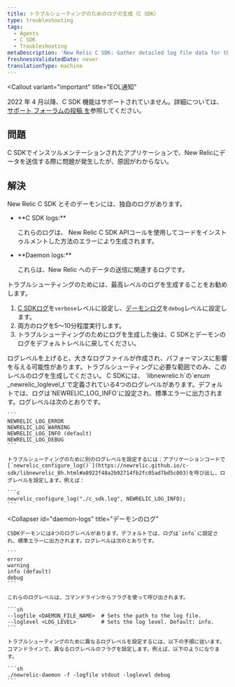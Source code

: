 ```yaml
---
title: トラブルシューティングのためのログの生成（C SDK）
type: troubleshooting
tags:
  - Agents
  - C SDK
  - Troubleshooting
metaDescription: 'New Relic C SDK: Gather detailed log file data for the SDK and daemon to diagnose problems, then return logs to their default levels.'
freshnessValidatedDate: never
translationType: machine
---
```


<Callout
  variant="important"
  title="EOL通知"
>
  2022 年 4 月以降、C SDK 機能はサポートされていません。詳細については、 [サポート フォーラムの投稿 を](https://discuss.newrelic.com/t/q1-bulk-eol-announcement-fy23/181744)参照してください。
</Callout>

## 問題

C SDKでインスツルメンテーションされたアプリケーションで、New Relicにデータを送信する際に問題が発生したが、原因がわからない。

## 解決

New Relic C SDK とそのデーモンには、独自のログがあります。

* <DNT>
    **C SDK logs:**
  </DNT>

  これらのログは、 New Relic C SDK APIコールを使用してコードをインストゥルメントした方法のエラーにより生成されます。

* <DNT>
    **Daemon logs:**
  </DNT>

  これらは、New Relic へのデータの送信に関連するログです。

トラブルシューティングのためには、最高レベルのログを生成することをお勧めします。

1. [C SDKログ](#c-sdk-logs)を`verbose`レベルに設定し、[デーモンログ](#daemon-logs)を`debug`レベルに設定します。
2. 両方のログを5～10分程度実行します。
3. トラブルシューティングのためにログを生成した後は、C SDKとデーモンのログをデフォルトレベルに戻してください。

<Callout variant="caution">
  ログレベルを上げると、大きなログファイルが作成され、パフォーマンスに影響を与える可能性があります。トラブルシューティングに必要な範囲でのみ、このレベルのログを生成してください。
</Callout>

<CollapserGroup>
  <Collapser
    id="c-sdk-logs"
    title="C SDKログ"
  >
    C SDKには、 `libnewrelic.h`の`enum _newrelic_loglevel_t`で定義されている4つのログレベルがあります。デフォルトでは、ログは`NEWRELIC_LOG_INFO`に設定され、標準エラーに出力されます。ログレベルは次のとおりです。

    ```
    NEWRELIC_LOG_ERROR
    NEWRELIC_LOG_WARNING
    NEWRELIC_LOG_INFO (default)
    NEWRELIC_LOG_DEBUG
    ```

    トラブルシューティングのために別のログレベルを設定するには：アプリケーションコードで[`newrelic_configure_log()`](https://newrelic.github.io/c-sdk/libnewrelic_8h.html#a8922f48a2b92714fb2fc05ad7bd5c003)を呼び出し、ログレベルを設定します。例えば：

    ```c
    newrelic_configure_log("./c_sdk.log", NEWRELIC_LOG_INFO);
    ```
  </Collapser>

  <Collapser
    id="daemon-logs"
    title="デーモンのログ"
  >
    CSDKデーモンには4つのログレベルがあります。デフォルトでは、ログは`info`に設定され、標準エラーに出力されます。ログレベルは次のとおりです。

    ```
    error
    warning
    info (default)
    debug
    ```

    これらのログレベルは、コマンドラインからフラグを使って呼び出されます。

    ```sh
    --logfile <DAEMON_FILE_NAME>  # Sets the path to the log file.
    --loglevel <LOG_LEVEL>        # Sets the log level. Default: info.
    ```

    トラブルシューティングのために異なるログレベルを設定するには、以下の手順に従います。コマンドラインで、異なるログレベルのフラグを設定します。例えば、以下のようになります。

    ```sh
    ./newrelic-daemon -f -logfile stdout -loglevel debug
    ```
  </Collapser>
</CollapserGroup>
